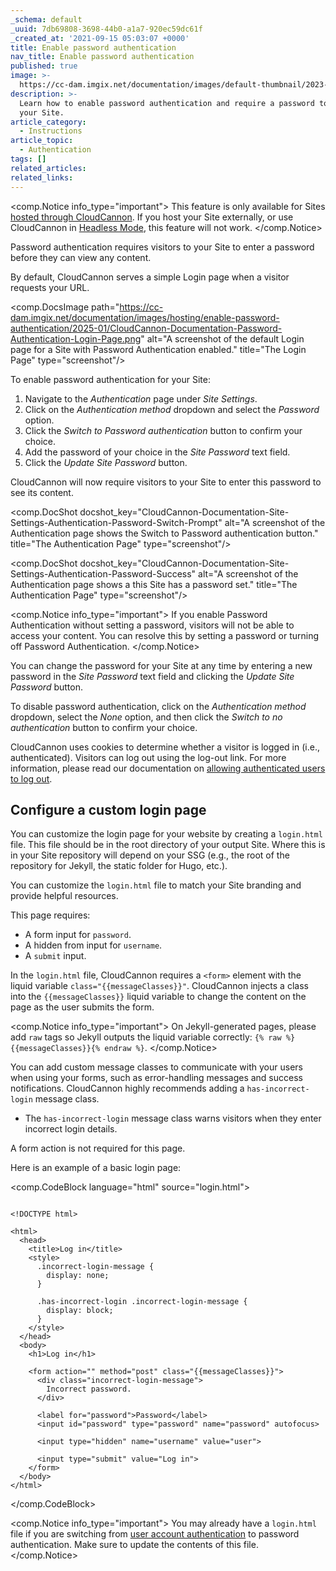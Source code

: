 ```yaml
---
_schema: default
_uuid: 7db69808-3698-44b0-a1a7-920ec59dc61f
_created_at: '2021-09-15 05:03:07 +0000'
title: Enable password authentication
nav_title: Enable password authentication
published: true
image: >-
  https://cc-dam.imgix.net/documentation/images/default-thumbnail/2023-Q4/CloudCannon-Documentation-Thumbnail.png
description: >-
  Learn how to enable password authentication and require a password to visit
  your Site.
article_category:
  - Instructions
article_topic:
  - Authentication
tags: []
related_articles:
related_links:
---
```

<comp.Notice info_type="important">
  This feature is only available for Sites [hosted through CloudCannon](/documentation/articles/what-is-web-hosting/#hosting-on-cloud-cannon). If you host your Site externally, or use CloudCannon in [Headless Mode](/documentation/articles/what-is-headless-mode/), this feature will not work.
</comp.Notice>

Password authentication requires visitors to your Site to enter a password before they can view any content.

By default, CloudCannon serves a simple Login page when a visitor requests your URL.

<comp.DocsImage path="https://cc-dam.imgix.net/documentation/images/hosting/enable-password-authentication/2025-01/CloudCannon-Documentation-Password-Authentication-Login-Page.png" alt="A screenshot of the default Login page for a Site with Password Authentication enabled." title="The Login Page" type="screenshot"/>

To enable password authentication for your Site:

1. Navigate to the *Authentication* page under *Site Settings*.
2. Click on the *Authentication method* dropdown and select the *Password* option.
3. Click the *Switch to Password authentication* button to confirm your choice.
4. Add the password of your choice in the *Site Password* text field.
5. Click the *Update Site Password* button.

CloudCannon will now require visitors to your Site to enter this password to see its content.

<comp.DocShot docshot_key="CloudCannon-Documentation-Site-Settings-Authentication-Password-Switch-Prompt" alt="A screenshot of the Authentication page shows the Switch to Password authentication button." title="The Authentication Page" type="screenshot"/>

<comp.DocShot docshot_key="CloudCannon-Documentation-Site-Settings-Authentication-Password-Success" alt="A screenshot of the Authentication page shows a this Site has a password set." title="The Authentication Page" type="screenshot"/>

<comp.Notice info_type="important">
  If you enable Password Authentication without setting a password, visitors will not be able to access your content. You can resolve this by setting a password or turning off Password Authentication.
</comp.Notice>

You can change the password for your Site at any time by entering a new password in the *Site Password* text field and clicking the *Update Site Password* button.

To disable password authentication, click on the *Authentication method* dropdown,  select the *None* option, and then click the *Switch to no authentication* button to confirm your choice.

CloudCannon uses cookies to determine whether a visitor is logged in (i.e., authenticated). Visitors can log out using the log-out link. For more information, please read our documentation on [allowing authenticated users to log out](/documentation/articles/allow-authenticated-users-to-log-out/).

## Configure a custom login page

You can customize the login page for your website by creating a `login.html` file. This file should be in the root directory of your output Site. Where this is in your Site repository will depend on your SSG (e.g., the root of the repository for Jekyll, the static folder for Hugo, etc.).

You can customize the `login.html` file to match your Site branding and provide helpful resources.

This page requires:

* A form input for `password`.
* A hidden from input for `username`.
* A `submit` input.

In the `login.html` file, CloudCannon requires a `<form>` element with the liquid variable `class="{{messageClasses}}"`. CloudCannon injects a class into the `{{messageClasses}}` liquid variable to change the content on the page as the user submits the form.

<comp.Notice info_type="important">
                  On Jekyll-generated pages, please add `raw` tags so Jekyll outputs the liquid variable correctly: `{% raw %}{{messageClasses}}{% endraw %}`.
</comp.Notice>

You can add custom message classes to communicate with your users when using your forms, such as error-handling messages and success notifications. CloudCannon highly recommends adding a `has-incorrect-login` message class.

* The `has-incorrect-login` message class warns visitors when they enter incorrect login details.

A form action is not required for this page.

Here is an example of a basic login page:

<comp.CodeBlock language="html" source="login.html">
```

<!DOCTYPE html>

<html>
  <head>
    <title>Log in</title>
    <style>
      .incorrect-login-message {
        display: none;
      }

      .has-incorrect-login .incorrect-login-message {
        display: block;
      }
    </style>
  </head>
  <body>
    <h1>Log in</h1>

    <form action="" method="post" class="{{messageClasses}}">
      <div class="incorrect-login-message">
        Incorrect password.
      </div>

      <label for="password">Password</label>
      <input id="password" type="password" name="password" autofocus>

      <input type="hidden" name="username" value="user">

      <input type="submit" value="Log in">
    </form>
  </body>
</html>

```
</comp.CodeBlock>

<comp.Notice info_type="important">
  You may already have a `login.html` file if you are switching from [user account authentication](/documentation/articles/enable-user-account-authentication/) to password authentication. Make sure to update the contents of this file.
</comp.Notice>